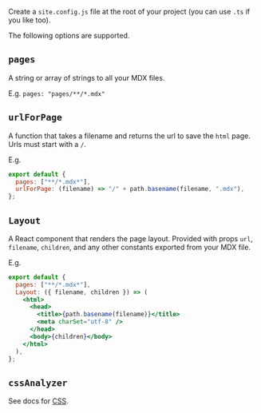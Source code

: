 Create a `site.config.js` file at the root of your project (you can use `.ts` if you like too).

The following options are supported.

## `pages`

A string or array of strings to all your MDX files.

E.g. `pages: "pages/**/*.mdx"`

## `urlForPage`

A function that takes a filename and returns the url to save the `html` page. Urls must start with a `/`.

E.g.

```jsx
export default {
  pages: ["**/*.mdx*"],
  urlForPage: (filename) => "/" + path.basename(filename, ".mdx"),
};
```

## `Layout`

A React component that renders the page layout. Provided with props `url`, `filename`, `children`, and any other constants exported from your MDX file.

E.g.

```jsx
export default {
  pages: ["**/*.mdx*"],
  Layout: ({ filename, children }) => (
    <html>
      <head>
        <title>{path.basename(filename)}</title>
        <meta charSet="utf-8" />
      </head>
      <body>{children}</body>
    </html>
  ),
};
```

## `cssAnalyzer`

See docs for [CSS](</docs/02 - Assets/01 - CSS.mdx>).
